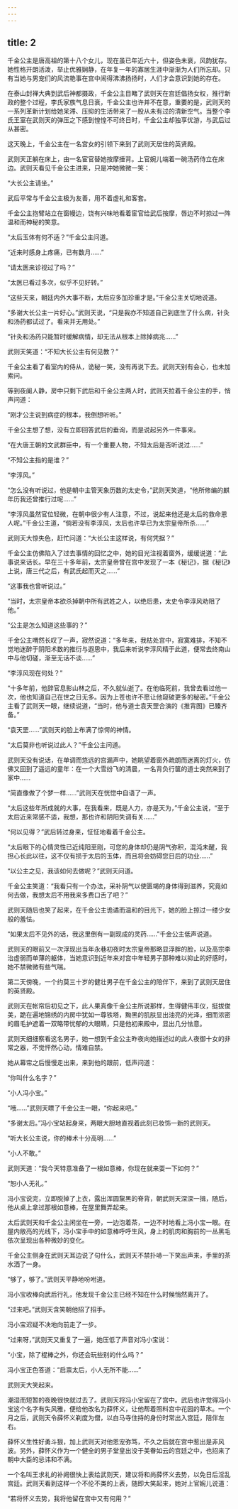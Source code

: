 ```yaml
---
---
---
```

title: 2
---




千金公主是唐高祖的第十八个女儿，现在虽已年近六十，但姿色未衰，风韵犹存。她性格开朗活泼，举止优雅娴静，在年复一年的寡居生涯中渐渐为人们所忘却。只有当她与男宠们的风流艳事在宫中闹得沸沸扬扬时，人们才会意识到她的存在。

在泰山封禅大典到武后神都摄政，千金公主目睹了武则天在宫廷倡扬女权，推行新政的整个过程，李氏家族气息日衰，千金公主也许并不在意，重要的是，武则天的一系列革新计划给她呆滞、压抑的生活带来了一股从未有过的清新空气。当整个李氏王室在武则天的弹压之下感到惶惶不可终日时，千金公主却独享优游，与武后过从甚密。

这天晚上，千金公主在一名宫女的引领下来到了武则天居住的英贤殿。

武则天正躺在床上，由一名宦官替她按摩捶背。上官婉儿端着一碗汤药侍立在床边。武则天看见千金公主进来，只是冲她微微一笑：

“大长公主请坐。”

武后平常与千金公主极为友善，用不着虚礼和客套。

千金公主抱臂站立在窗幔边，饶有兴味地看着宦官给武后按摩，唇边不时掠过一阵温和而神秘的笑意。

“太后玉体有何不适？”千金公主问道。

“近来时感身上疼痛，已有数月……”

“请太医来诊视过了吗？”

“太医已看过多次，似乎不见好转。”

“这些天来，朝廷内外大事不断，太后应多加珍重才是。”千金公主关切地说道。

“多谢大长公主一片好心。”武则天说，“只是我亦不知道自己到底生了什么病，针灸和汤药都试过了。看来并无用处。”

“针灸和汤药只能暂时缓解病情，却无法从根本上除掉病兆……”

武则天笑道：“不知大长公主有何见教？”

千金公主看了看室内的侍从，诡秘一笑，没有再说下去。武则天别有会心，也未加索问。

等到夜阑人静，房中只剩下武后和千金公主两人时，武则天拉着千金公主的手，悄声问道：

“刚才公主说到病症的根本，我倒想听听。”

千金公主想了想，没有立即回答武后的垂询，而是说起另外一件事来。

“在大唐王朝的文武群臣中，有一个重要人物，不知太后是否听说过……”

“不知公主指的是谁？”

“李淳风。”

“怎么没有听说过，他是朝中主管天象历数的太史令，”武则天笑道，“他所修编的麒年历我还曾推行过呢……”

“李淳风虽然官位轻微，在朝中很少有人注意，不过，说起来他还是太后的救命恩人呢。”千金公主道，“倘若没有李淳风，太后也许早已为太宗皇帝所杀……”

武则天大惊失色，赶忙问道：“大长公主这样说，有何凭据？”

千金公主仿佛陷入了过去事情的回忆之中，她的目光注视着窗外，缓缓说道：“此事说来话长。早在三十多年前，太宗皇帝曾在宫中发现了一本《秘记》，据《秘记》上说，唐三代之后，有武氏起而灭之……”

“这事我也曾听说过。”

“当时，太宗皇帝本欲杀掉朝中所有武姓之人，以绝后患，太史令李淳风劝阻了他。”

“公主是怎么知道这些事的？”

千金公主喟然长叹了一声，寂然说道：“多年来，我枯处宫中，寂寞难排，不知不觉地迷醉于阴阳术数的推衍与遐思中，我后来听说李淳风精于此道，便常去终南山中与他切磋，渐至无话不谈……”

“李淳风现在何处？”

“十多年前，他辞官息影山林之后，不久就仙逝了。在他临死前，我曾去看过他一次，他也知道自己在世之日无多。因为上苍也许不愿让他窥破更多的秘密。”千金公主看了武则天一眼，继续说道，“当时，他与道士袁天罡合演的《推背图》已臻齐备。”

“袁天罡……”武则天的脸上布满了惊愕的神情。

“太后莫非也听说过此人？”千金公主问道。

武则天没有说话，在单调而悠远的宫漏声中，她眺望着窗外疏朗而迷离的灯火，仿佛又回到了遥远的童年：在一个大雪纷飞的清晨，一名背负行箧的道士突然来到了家中……

“简直像做了个梦一样……”武则天在恍惚中自语了一声。

“太后这些年所成就的大事，在我看来，既是人力，亦是天为，”千金公主说，“至于太后近来常感不适，我想，那也许和阴阳失调有关……”

“何以见得？”武后转过身来，怔怔地看着千金公主。

“太后眼下的心情灵性已近纯阳至刚，可您的身体却仍是阴气弥积，混沌未醒，我担心长此以往，这不仅有损于太后的玉体，而且将会妨碍您日后的功业……”

“以公主之见，我该如何去做呢？”武则天问道。

千金公主笑道：“我看只有一个办法，采补阴气以使匮竭的身体得到滋养，究竟如何去做，我想太后不用我来多费口舌了吧？”

武则天随后也笑了起来，在千金公主诡谲而温和的目光下，她的脸上掠过一缕少女般的羞怯。

“如果太后不见外的话，我这里倒有一副现成的灵药……”千金公主低声说道。

武则天的眼前又一次浮现出当年永巷初夜时太宗皇帝那略显浮胖的脸，以及高宗李治虚弱而单薄的躯体，当她意识到近年来对宫中年轻男子那种难以抑止的好感时，她不禁微微有些气喘。

第二天傍晚，一个约莫三十岁的健壮男子在千金公主的陪伴下，来到了武则天居住的英贤殿。

武则天在帐帘后初见之下，此人果真像千金公主所说那样，生得健伟丰仪，挺拔俊美，跪在遍地锦绣的内房中犹如一尊铁塔，黝黑的肌肤显出油亮的光泽，细而浓密的眉毛护遮着一双略带忧郁的大眼睛，只是他初来殿中，显出几分怯意。

武则天细细察看这名男子，她一想到千金公主昨夜向她描述过的此人夜御十女的非常之器，不觉怦然心动，情难自禁。

她从幕帘之后慢慢走出来，来到他的跟前，低声问道：

“你叫什么名字？”

“小人冯小宝。”

“哦……”武则天瞟了千金公主一眼，“你起来吧。”

“多谢太后。”冯小宝站起身来，两眼大胆地直视着此刻已妆饰一新的武则天。

“听大长公主说，你的棒术十分高明……”

“小人不敢。”

武则天道：“我今天特意准备了一根如意棒，你现在就来耍一下如何？”

“恕小人无礼。”

冯小宝说完，立即脱掉了上衣，露出浑圆黧黑的脊背，朝武则天深深一揖，随后，他从桌上拿过那根如意棒，在屋里舞弄起来。

太后武则天和千金公主闲坐在一旁，一边泡着茶，一边不时地看上冯小宝一眼。在屋内敞亮的光线下，冯小宝手中的如意棒呼呼生风，身上的肌肉和胸前的一丛黑毛依次呈现出各种微妙的变化。

千金公主侧身在武则天耳边说了句什么，武则天不禁扑哧一下笑出声来，手里的茶水洒了一身。

“够了，够了。”武则天平静地吩咐道。

冯小宝收棒向武后行礼，他发现千金公主已经不知在什么时候悄然离开了。

“过来吧。”武则天含笑朝他招了招手。

冯小宝迟疑不决地向前走了一步。

“过来呀，”武则天又重复了一遍，她压低了声音对冯小宝说：

“小宝，除了棍棒之外，你还会玩些别的什么吗？”

冯小宝正色答道：“启禀太后，小人无所不能……”

武则天大笑起来。

潮湿而短暂的夜晚很快就过去了。武则天将冯小宝留在了宫中。武后也许觉得冯小宝这个名字有失风雅，便给他改名为薛怀义，让他帮着照料宫中花园的草木。一个月之后，武则天令薛怀义剃度为僧，以白马寺住持的身份时常出入宫廷，陪伴左右。

薛怀义生性好勇斗狠，加上武则天对他恩宠弥笃，不久之后就在宫中惹出是非风波。另外，薛怀义作为一个健全的男子堂皇出没于美眷如云的宫廷之中，也招来了朝中大臣的忌讳和不满。

一个名叫王求礼的补阙很快上表给武则天，建议将和尚薛怀义去势，以免日后淫乱宫廷。武则天看到这样一个不伦不类的上表，随即大笑起来，她对上官婉儿说道：

“若将怀义去势，我将他留在宫中又有何用？”